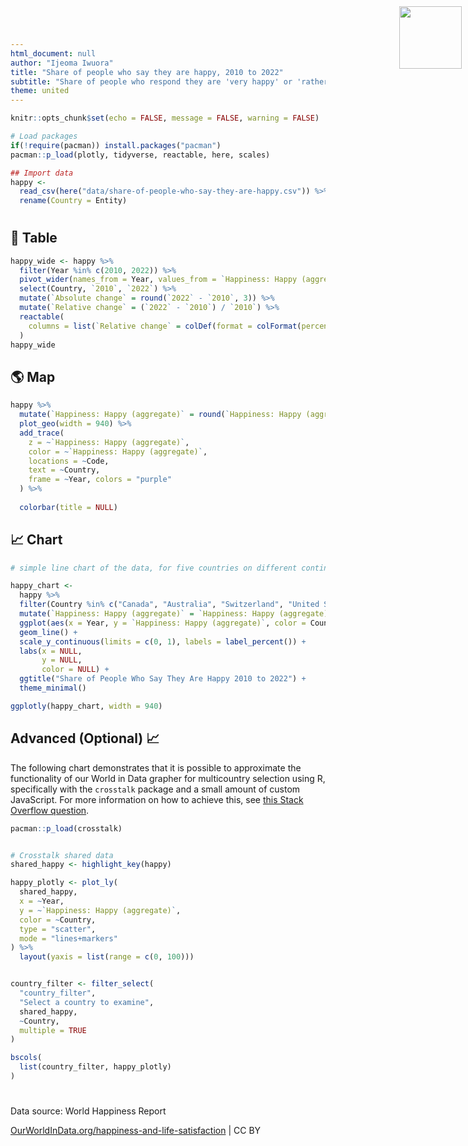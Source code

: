 ```yaml
---
html_document: null
author: "Ijeoma Iwuora"
title: "Share of people who say they are happy, 2010 to 2022"
subtitle: "Share of people who respond they are 'very happy' or 'rather happy' to the question 'Taking all things together, would you say you are … ?'"
theme: united
---
```


<img src="Our_World_in_Data_logo.png" style='width: 100px; position:absolute; top:0; right:0; padding:10px;'/>

<link href='https://fonts.googleapis.com/css?family=Playfair Display' rel='stylesheet'>
<style>
h1 {
    font-family: Playfair Display, Georgia, Times New Roman, "Liberation Serif", serif;
}
</style>

```r
knitr::opts_chunk$set(echo = FALSE, message = FALSE, warning = FALSE)

# Load packages 
if(!require(pacman)) install.packages("pacman")
pacman::p_load(plotly, tidyverse, reactable, here, scales)

```


```r
## Import data
happy <- 
  read_csv(here("data/share-of-people-who-say-they-are-happy.csv")) %>% 
  rename(Country = Entity)

```

# {.tabset}

## 🔢 Table

```r

happy_wide <- happy %>% 
  filter(Year %in% c(2010, 2022)) %>% 
  pivot_wider(names_from = Year, values_from = `Happiness: Happy (aggregate)`, id_cols = Country) %>% 
  select(Country, `2010`, `2022`) %>% 
  mutate(`Absolute change` = round(`2022` - `2010`, 3)) %>% 
  mutate(`Relative change` = (`2022` - `2010`) / `2010`) %>% 
  reactable(
    columns = list(`Relative change` = colDef(format = colFormat(percent = TRUE, digits = 1))) 
  )
happy_wide

```

## 🌎 Map

```r
happy %>% 
  mutate(`Happiness: Happy (aggregate)` = round(`Happiness: Happy (aggregate)`, 2)) %>%
  plot_geo(width = 940) %>% 
  add_trace(
    z = ~`Happiness: Happy (aggregate)`,
    color = ~`Happiness: Happy (aggregate)`,
    locations = ~Code,
    text = ~Country,
    frame = ~Year, colors = "purple"
  ) %>% 
  
  colorbar(title = NULL)
```


## 📈 Chart

```r

# simple line chart of the data, for five countries on different continents (ggplot, piped into ggplotly)

happy_chart <- 
  happy %>% 
  filter(Country %in% c("Canada", "Australia", "Switzerland", "United States", "Denmark")) %>%
  mutate(`Happiness: Happy (aggregate)` = `Happiness: Happy (aggregate)` / 100) %>% 
  ggplot(aes(x = Year, y = `Happiness: Happy (aggregate)`, color = Country)) +
  geom_line() +
  scale_y_continuous(limits = c(0, 1), labels = label_percent()) +
  labs(x = NULL,
       y = NULL, 
       color = NULL) +
  ggtitle("Share of People Who Say They Are Happy 2010 to 2022") + 
  theme_minimal()

ggplotly(happy_chart, width = 940) 


```

## Advanced (Optional) 📈

The following chart demonstrates that it is possible to approximate the functionality of our World in Data grapher for multicountry selection using R, specifically with the `crosstalk` package and a small amount of custom JavaScript. For more information on how to achieve this, see [this Stack Overflow question](https://stackoverflow.com/questions/67058016/how-to-set-default-values-in-filter-select-in-crosstalk-in-r-plotly).


```r
pacman::p_load(crosstalk)


# Crosstalk shared data
shared_happy <- highlight_key(happy)

happy_plotly <- plot_ly(
  shared_happy, 
  x = ~Year, 
  y = ~`Happiness: Happy (aggregate)`, 
  color = ~Country, 
  type = "scatter", 
  mode = "lines+markers"
) %>%
  layout(yaxis = list(range = c(0, 100)))


country_filter <- filter_select(
  "country_filter", 
  "Select a country to examine", 
  shared_happy, 
  ~Country, 
  multiple = TRUE
)

bscols(
  list(country_filter, happy_plotly)
)
```

<script>
function filter_default() {
  var default_countries = ["Canada", "Australia", "Switzerland", "United States", "Denmark"]; // Set default countries here
  document.getElementById("country_filter").getElementsByClassName("selectized")[0].selectize.setValue(default_countries, false);
}
window.onload = filter_default;
</script>


# {.unlisted}

Data source: World Happiness Report

[OurWorldInData.org/happiness-and-life-satisfaction](https://ourworldindata.org/grapher/happiness-cantril-ladder) | CC BY



